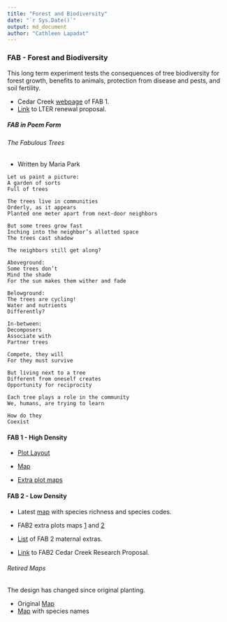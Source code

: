 ---
title: "Forest and Biodiversity"
date: "`r Sys.Date()`"
output: md_document
author: "Cathleen Lapadat"
---
### FAB - Forest and Biodiversity

This long term experiment tests the consequences of tree biodiversity for forest growth, benefits to animals, protection from disease and pests, and soil fertility.  

*  Cedar Creek [webpage](https://www.cedarcreek.umn.edu/research/experiments/e271) of FAB 1.  
*  [Link](https://drive.google.com/file/d/10ao9EPqfDH4tNasWDOflgD_vNjhX4qWG/view?usp=sharing) to LTER renewal proposal.  

##### FAB in Poem Form

###### The Fabulous Trees
*  Written by Maria Park
```
Let us paint a picture:
A garden of sorts
Full of trees

The trees live in communities
Orderly, as it appears
Planted one meter apart from next-door neighbors

But some trees grow fast
Inching into the neighbor’s allotted space
The trees cast shadow

The neighbors still get along?

Aboveground:
Some trees don’t
Mind the shade
For the sun makes them wither and fade

Belowground:
The trees are cycling!
Water and nutrients
Differently?

In-between:
Decomposers
Associate with
Partner trees

Compete, they will
For they must survive

But living next to a tree
Different from oneself creates
Opportunity for reciprocity

Each tree plays a role in the community
We, humans, are trying to learn

How do they
Coexist
```
#### FAB 1 - High Density  

*  [Plot Layout](https://docs.google.com/spreadsheets/d/1VIs6ZAfZzzmTPHz2xQ8-L-tdguxjdt7M/edit?usp=sharing&ouid=117278050553426340443&rtpof=true&sd=true)   

*  [Map](https://drive.google.com/file/d/1lwET9O_mKjS2TuVV4UbKdc_4qoujiSEs/view?usp=sharing)   

*  [Extra plot maps](https://drive.google.com/file/d/1qbQ9mznZh2vCK3a2ni6HP2kSh_R-EorU/view?usp=sharing)   

#### FAB 2 - Low Density

* Latest [map](https://drive.google.com/file/d/1-w6dYAttFHrHdQkZMrYzN-eRQL7DNOqp/view?usp=sharing) with species richness and species codes.   

*  FAB2 extra plots maps [1](https://drive.google.com/file/d/1t5n4MzeFt0zVGcrKCc2LEQ6iqAK1grtj/view?usp=sharing) and [2](https://drive.google.com/file/d/1-4J6fnoq15Zf2X2iRFlYa6bDMfW_lIw5/view?usp=sharing)   

*  [List](https://docs.google.com/spreadsheets/d/1jzuTqeNJpCjljMNGv_r9ICqQubZSwKE-/edit?usp=sharing&ouid=117278050553426340443&rtpof=true&sd=true) of FAB 2 maternal extras.   

*  [Link](https://drive.google.com/file/d/1SnALIYrNLDOmWsSK1GH1tPxHo52Exm-A/view?usp=sharing) to FAB2 Cedar Creek Research Proposal.   

###### Retired Maps

The design has changed since original planting.  

*  Original [Map](https://drive.google.com/file/d/1PFnVOhE-07KCANTF9PNeIFqpEo7836Ae/view?usp=sharing)  
*  [Map](https://drive.google.com/file/d/15kzZxXVo0sBTuqEuCjorWAxEhyUF41Mw/view?usp=sharing) with species names  
